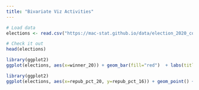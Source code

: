 ```yaml
---
title: "Bivariate Viz Activities"
---
```

```r
# Load data
elections <- read.csv("https://mac-stat.github.io/data/election_2020_county.csv")

# Check it out
head(elections)
```
```r
library(ggplot2)
ggplot(elections, aes(x=winner_20)) + geom_bar(fill="red")  + labs(title="Election Winners", x = "winner", y = "count")
```

```r
library(ggplot2)
ggplot(elections, aes(x=repub_pct_20, y=repub_pct_16)) + geom_point() + labs(title="Election Winners", x = "winner", y = "count")
```
